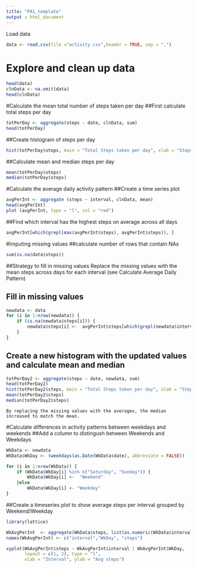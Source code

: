```yaml
---
title: "PA1_template"
output : html_document
---
```


Load data

```r
data <- read.csv(file ="activity.csv",header = TRUE, sep = ",")
```

# Explore and clean up data

```r
head(data)
clnData <- na.omit(data)
head(clnData)
```

#Calculate the mean total number of steps taken per day
##First calculate total steps per day
```r
totPerDay <- aggregate(steps ~ date, clnData, sum)
head(totPerDay)
```

##Create histogram of steps per day
```r
hist(totPerDay$steps, main = "Total Steps taken per day", xlab = "Steps per day", col = "blue", breaks = 20)
```

##Calculate mean and median steps per day
```r
mean(totPerDay$steps)
median(totPerDay$steps)
```

#Calculate the average daily activity pattern
##Create a time series plot
```r
avgPerInt <- aggregate (steps ~ interval, clnData, mean)
head(avgPerInt)
plot (avgPerInt, type = "l", col = "red")
```

##Find which interval has the highest steps on average across all days
```r
avgPerInt[which(grepl(max(avgPerInt$steps), avgPerInt$steps)), ]
```

#Imputing missing values
##calculate number of rows that contain NAs
```r
sum(is.na(data$steps))
```

##Strategy to fill in missing values
Replace the missing values with the mean steps across days for each interval (see Calculate Average Daily Pattern)

## Fill in missing values
```r
newdata <- data
for (i in 1:nrow(newdata)) {
    if (is.na(newdata$steps[i])) {
        newdata$steps[i] <-  avgPerInt$steps[which(grepl(newdata$interval[i], avgPerInt$interval))]
    }
}
```

## Create a new histogram with the updated values and calculate mean and median
```r
totPerDay2 <- aggregate(steps ~ date, newdata, sum)
head(totPerDay2)
hist(totPerDay2$steps, main = "Total Steps taken per day", xlab = "Steps per day", col = "blue", breaks = 20)
mean(totPerDay2$steps)
median(totPerDay2$steps)
```
    By replacing the missing values with the averages, the median increased to match the mean.

#Calculate differences in activity patterns between weekdays and weekends
##Add a column to distingush between Weekends and Weekdays
```r
WkData <- newdata
WkData$WkDay <- (weekdays(as.Date(WkData$date), abbreviate = FALSE))

for (i in 1:nrow(WkData)) {
    if (WkData$WkDay[i] %in% c("Saturday", "Sunday")) {
        WkData$WkDay[i] <-  "Weekend"
    }else
        WkData$WkDay[i] <- "Weekday"
}
```

##Create a timeseries plot to show average steps per interval grouped by Weekend/Weekday
```r
library(lattice)

WkAvgPerInt  <- aggregate(WkData$steps, list(as.numeric(WkData$interval),WkData$WkDay),FUN = "mean")
names(WkAvgPerInt) <- c("interval","WkDay", "steps")

xyplot(WkAvgPerInt$steps ~ WkAvgPerInt$interval | WkAvgPerInt$WkDay, 
       layout = c(1, 2), type = "l", 
       xlab = "Interval", ylab = "Avg steps")
```
